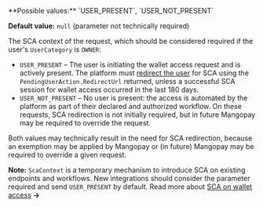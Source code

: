 <ParamField query="ScaContext" type="string" required>
**Possible values:** `USER_PRESENT`, `USER_NOT_PRESENT`

**Default value:** `null` (parameter not technically required)

The SCA context of the request, which should be considered required if the user's `UserCategory` is `OWNER`:
- `USER_PRESENT` – The user is initiating the wallet access request and is actively present. The platform must [redirect the user](/guides/sca/session) for SCA using the `PendingUserAction.RedirectUrl` returned, unless a successful SCA session for wallet access occurred in the last 180 days.
- `USER_NOT_PRESENT` – No user is present: the access is automated by the platform as part of their declared and authorized workflow. On these requests, SCA redirection is not initially required, but in future Mangopay may be required to override the request.

Both values may technically result in the need for SCA redirection, because an exemption may be applied by Mangopay or (in future) Mangopay may be required to override a given request.

**Note:** `ScaContext` is a temporary mechanism to introduce SCA on existing endpoints and workflows. New integrations should consider the parameter required and send `USER_PRESENT` by default. Read more about [SCA on wallet access](/guides/sca/wallets) **&rarr;**
</ParamField>